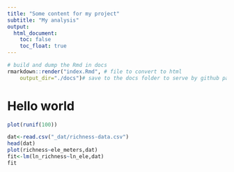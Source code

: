 ```yaml
---
title: "Some content for my project"
subtitle: "My analysis"
output: 
  html_document:
    toc: false
    toc_float: true  
---
```




```r
# build and dump the Rmd in docs
rmarkdown::render("index.Rmd", # file to convert to html
    output_dir="./docs")# save to the docs folder to serve by github pages
```


# Hello world

```r
plot(runif(100))
```

```r
dat<-read.csv("_dat/richness-data.csv")
head(dat)
plot(richness~ele_meters,dat) 
fit<-lm(ln_richness~ln_ele,dat)
fit 
```

